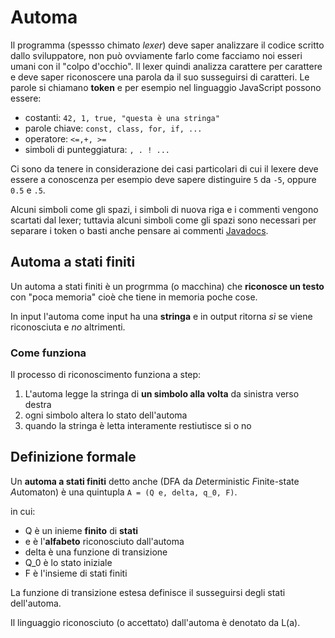 # Automa

Il programma (spessso chimato *lexer*) deve saper analizzare il codice scritto dallo sviluppatore, non può ovviamente farlo come facciamo noi esseri umani con il "colpo d'occhio". Il lexer quindi analizza carattere per carattere e deve saper riconoscere una parola da il suo susseguirsi di caratteri. Le parole si chiamano **token** e per esempio nel linguaggio JavaScript possono essere:

- costanti: `42, 1, true, "questa è una stringa"`
- parole chiave: `const, class, for, if, ...`
- operatore: `<=,+, >=`
- simboli di punteggiatura: `, . ! ...`

Ci sono da tenere in considerazione dei casi particolari di cui il lexere deve essere a conoscenza per esempio deve sapere distinguire `5` da `-5`, oppure `0.5` e `.5`.

Alcuni simboli come gli spazi, i simboli di nuova riga e i commenti vengono scartati dal lexer; tuttavia alcuni simboli come gli spazi sono necessari per separare i token o basti anche pensare ai commenti [Javadocs](https://docs.oracle.com/javase/8/docs/technotes/tools/windows/javadoc.html).

## Automa a stati finiti

Un automa a stati finiti è un progrmma (o macchina) che **riconosce un testo** con "poca memoria" cioè che tiene in memoria poche cose.

In input l'automa come input ha una **stringa** e in output ritorna *sì* se viene riconosciuta e *no* altrimenti.

### Come funziona

Il processo di riconoscimento funziona a step:

1. L'automa legge la stringa di **un simbolo alla volta** da sinistra verso destra
2. ogni simbolo altera lo stato dell'automa
3. quando la stringa è letta interamente restiutisce si o no

## Definizione formale

Un **automa a stati finiti** detto anche (DFA da *D*eterministic *F*inite-state *A*utomaton) è una quintupla `A = (Q e, delta, q_0, F)`.

in cui:

- Q è un inieme **finito** di **stati**
- e è l'**alfabeto** riconosciuto dall'automa
- delta è una funzione di transizione
- Q_0 è lo stato iniziale
- F è l'insieme di stati finiti

La funzione di transizione estesa definisce il susseguirsi degli stati dell'automa.

Il linguaggio riconosciuto (o accettato) dall'automa è denotato da L(a).
